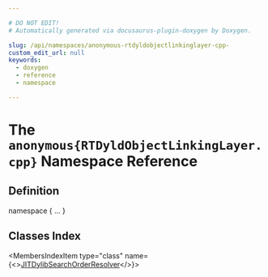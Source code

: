 ```yaml
---

# DO NOT EDIT!
# Automatically generated via docusaurus-plugin-doxygen by Doxygen.

slug: /api/namespaces/anonymous-rtdyldobjectlinkinglayer-cpp-
custom_edit_url: null
keywords:
  - doxygen
  - reference
  - namespace

---
```





# The `anonymous{RTDyldObjectLinkingLayer.cpp}` Namespace Reference

<DoxygenPage pluginConfig={pluginConfig}>



## Definition

<CodeBlock>namespace &#123; ... &#125;</CodeBlock>

## Classes Index

<MembersIndex>

<MembersIndexItem
  type="class"
  name={<><a href="/docs/api/classes/anonymous-namespace-rtdyldobjectlinkinglayer-cpp-/jitdylibsearchorderresolver">JITDylibSearchOrderResolver</a></>}>
</MembersIndexItem>

</MembersIndex>


</DoxygenPage>
